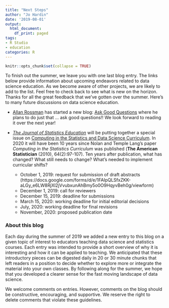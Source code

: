 ```yaml
---
title: "Next Steps"
author: "Jo Hardin"
date: '2019-08-01'
output:
  html_document:
    df_print: paged
tags:
- R Studio
- education
categories: R
---
```


```r
knitr::opts_chunk$set(collapse = TRUE)
```


To finish out the summer, we leave you with one last blog entry.  The links below provide information about upcoming endeavors related to data science education.  As we become aware of other projects, we are likely to add to the list.  Feel free to check back to see what is new on the horizon.  Thanks for all the great feedback that we've gotten over the summer.  Here's to many future discussions on data science education.

* [Allan Rossman](https://statistics.calpoly.edu/allan-rossman) has started a new blog: [Ask Good Questions](https://askgoodquestions.blog/) where he plans to do just that ... ask good questions!!  We look forward to reading it over the next year!

* [*The Journal of Statistics Education*](https://tandfonline.com/toc/ujse20/current) will be putting together a special issue on [Computing in the Statistics and Data Science Curriculum](https://nhorton.people.amherst.edu/JSEFlier2.pdf).   In 2020 it will have been 10 years since Nolan and Temple Lang's paper *Computing in the Statistics Curriculum*  was published (**The American Statistician** (2010), 64(2):97-107). Ten years after publication, what has changed? What still needs to change? What’s needed to implement curricular shifts?

    - October 1, 2019: request for submission of draft abstracts (https://docs.google.com/forms/d/e/1FAIpQLSfxZKK-aLGy_e6LW8RjXl2jVvubxunAhBmy5o0O9HqyvBeh0g/viewform)
    - December 1, 2019: call for reviewers
    - December 15, 2019: deadline for submissions
    - March 15, 2020: working deadline for initial editorial decisions
    - July, 2020: working deadline for final revisions
    - November, 2020: proposed publication date


### About this blog 

Each day during the summer of 2019 we added a new entry to this blog on a given topic of interest to educators teaching data science and statistics courses. Each entry was intended to provide a short overview of why it is interesting and how it can be applied to teaching. We anticipated that these introductory pieces can be digested daily in 20 or 30 minute chunks that left readers in a position to decide whether to explore more or integrate the material into your own classes. By following along for the summer, we hope that you developed a clearer sense for the fast moving landscape of data science. 

We welcome comments on entries.  However, comments on the blog should be constructive, encouraging, and supportive.  We reserve the right to delete comments that violate these guidelines.

